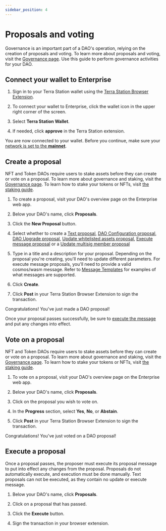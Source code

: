 ```yaml
---
sidebar_position: 4
---
```



# Proposals and voting

Governance is an important part of a DAO's operation, relying on the creation of proposals and voting. To learn more about proposals and voting, visit the [Governance page](../concepts/governance.mdx). Use this guide to perform governance activities for your DAO. 

## Connect your wallet to Enterprise

1. Sign in to your Terra Station wallet using the [Terra Station Browser Extension](https://setup-station.terra.money/). 

2. To connect your wallet to Enterprise, click the wallet icon in the upper right corner of the screen. 

3. Select **Terra Station Wallet**. 

4. If needed, click **approve** in the Terra Station extension. 

You are now connected to your wallet. Before you continue, make sure your [network is set to the **mainnet**](https://docs.terra.money/learn/terra-station/networks).

## Create a proposal

<Admonition type="caution" title="Staking requirement">

NFT and Token DAOs require users to stake assets before they can create or vote on a proposal. To learn more about governance and staking, visit the [Governance page](../concepts/governance.mdx). To learn how to stake your tokens or NFTs, visit [the staking guide](./stake.mdx).

</Admonition>

1. To create a proposal, visit your DAO's overview page on the Enterprise web app. 

2. Below your DAO's name, click **Proposals**.

3. Click the **New Proposal** button.

4. Select whether to create a [Text proposal](../concepts/governance.mdx#proposals), [DAO Configuration proposal](../concepts/governance.mdx#proposals), [DAO Upgrade proposal](../concepts/governance.mdx#proposals), [Update whitelisted assets proposal](../concepts/governance.mdx#proposals), [Execute message proposal](../concepts/governance.mdx#proposals) or a [Update multisig member proposal](../concepts/governance.mdx#proposals)

5. Type in a title and a description for your proposal. Depending on the proposal you're creating, you'll need to update different parameters. For execute message proposals, you'll need to provide a valid cosmos/wasm message. Refer to [Message Templates](../guides/messages.mdx#proposals) for examples of what messages are supported.

6. Click **Create**. 

5. Click **Post** in your Terra Station Browser Extension to sign the transaction. 

Congratulations! You've just made a DAO proposal! 

Once your proposal passes successfully, be sure to [execute the message](#execute-a-proposal) and put any changes into effect.

## Vote on a proposal

<Admonition type="caution" title="Staking requirement">

NFT and Token DAOs require users to stake assets before they can create or vote on a proposal. To learn more about governance and staking, visit the [Governance page](../concepts/governance.mdx). To learn how to stake your tokens or NFTs, visit [the staking guide](./stake.mdx).

</Admonition>

1. To vote on a proposal, visit your DAO's overview page on the Enterprise web app. 

2. Below your DAO's name, click **Proposals**.

3. Click on the proposal you wish to vote on. 

4. In the **Progress** section, select **Yes**, **No**, or **Abstain**. 

5. Click **Post** in your Terra Station Browser Extension to sign the transaction. 

Congratulations! You've just voted on a DAO proposal! 

## Execute a proposal

Once a proposal passes, the proposer must execute its proposal message to put into effect any changes from the proposal. Proposals do not automatically execute, and execution must be done manually. Text proposals can not be executed, as they contain no update or execute message. 

1. Below your DAO's name, click **Proposals**.

2. Click on a proposal that has passed. 

3. Click the **Execute** button. 

4. Sign the transaction in your browser extension. 